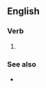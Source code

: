 ==English==

===Verb===
{{head|en|present participle}}

# {{present participle of|candle|lang=en|nocat=1}}

===See also===
* {{l|en|ear candling}}